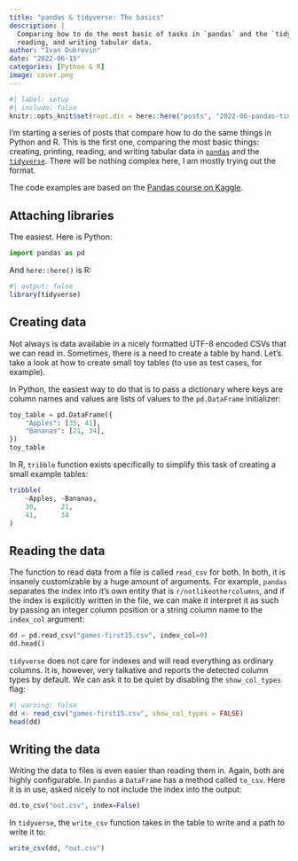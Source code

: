 ```yaml
---
title: "pandas & tidyverse: The basics"
description: |
  Comparing how to do the most basic of tasks in `pandas` and the `tidyverse`: creating,
  reading, and writing tabular data.
author: "Ivan Dubrovin"
date: "2022-06-15"
categories: [Python & R]
image: cover.png
---
```


```r
#| label: setup
#| include: false
knitr::opts_knit$set(root.dir = here::here("posts", "2022-06-pandas-tidyverse-basic/"))
```

I'm starting a series of posts that compare how to do the same things in Python and R.
This is the first one, comparing the most basic things: creating, printing, reading, and writing tabular data in [`pandas`](https://pandas.pydata.org/) and the [`tidyverse`](https://www.tidyverse.org/).
There will be nothing complex here, I am mostly trying out the format.

The code examples are based on the [Pandas course on Kaggle](https://www.kaggle.com/learn/pandas).

## Attaching libraries

The easiest.
Here is Python:

```python
import pandas as pd
```

And `here::here()` is R:

```r
#| output: false
library(tidyverse)
```

## Creating data

Not always is data available in a nicely formatted UTF-8 encoded CSVs that we can read in.
Sometimes, there is a need to create a table by hand.
Let's take a look at how to create small toy tables (to use as test cases, for example).

In Python, the easiest way to do that is to pass a dictionary where keys are column names and values are lists of values to the `pd.DataFrame` initializer:

```python
toy_table = pd.DataFrame({
    "Apples": [35, 41],
    "Bananas": [21, 34],
})
toy_table
```

In R, `tribble` function exists specifically to simplify this task of creating a small example tables:

```r
tribble(
    ~Apples, ~Bananas,
    30,      21,
    41,      34
)
```

## Reading the data

The function to read data from a file is called `read_csv` for both.
In both, it is insanely customizable by a huge amount of arguments.
For example, `pandas` separates the index into it's own entity that is `r/notlikeothercolumns`, and if the index is explicitly written in the file, we can make it interpret it as such by passing an integer column position or a string column name to the `index_col` argument:

```python
dd = pd.read_csv("games-first15.csv", index_col=0)
dd.head()
```

`tidyverse` does not care for indexes and will read everything as ordinary columns.
It is, however, very talkative and reports the detected column types by default.
We can ask it to be quiet by disabling the `show_col_types` flag:

```r
#| warning: false
dd <- read_csv("games-first15.csv", show_col_types = FALSE)
head(dd)
```

## Writing the data

Writing the data to files is even easier than reading them in.
Again, both are highly configurable.
In `pandas` a `DataFrame` has a method called `to_csv`.
Here it is in use, asked nicely to not include the index into the output:

```python
dd.to_csv("out.csv", index=False)
```

In `tidyverse`, the `write_csv` function takes in the table to write and a path to write it to:

```r
write_csv(dd, "out.csv")
```
